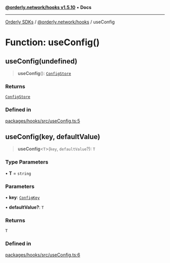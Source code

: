 [**@orderly.network/hooks v1.5.10**](/sdks/tech-doc/@orderly.network/hooks/README) • **Docs**

***

[Orderly SDKs](/sdks/tech-doc/packages) / [@orderly.network/hooks](/sdks/tech-doc/@orderly.network/hooks/README) / useConfig

# Function: useConfig()

## useConfig(undefined)

> **useConfig**(): [`ConfigStore`](/sdks/tech-doc/@orderly.network/core/interfaces/ConfigStore)

### Returns

[`ConfigStore`](/sdks/tech-doc/@orderly.network/core/interfaces/ConfigStore)

### Defined in

[packages/hooks/src/useConfig.ts:5](https://github.com/OrderlyNetwork/js-sdk/blob/554ae704783e3b83c40bb234a899e8f02987d9b6/packages/hooks/src/useConfig.ts#L5)

## useConfig(key, defaultValue)

> **useConfig**\<`T`\>(`key`, `defaultValue`?): `T`

### Type Parameters

• **T** = `string`

### Parameters

• **key**: [`ConfigKey`](../../core/type-aliases/ConfigKey)

• **defaultValue?**: `T`

### Returns

`T`

### Defined in

[packages/hooks/src/useConfig.ts:6](https://github.com/OrderlyNetwork/js-sdk/blob/554ae704783e3b83c40bb234a899e8f02987d9b6/packages/hooks/src/useConfig.ts#L6)

